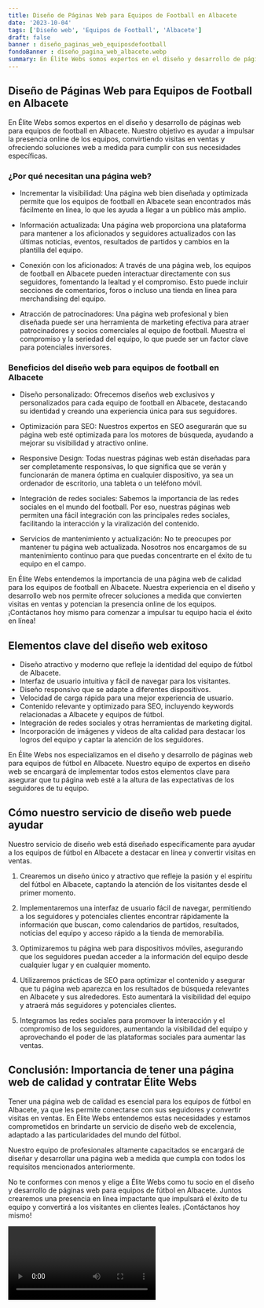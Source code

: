 ```yaml
---
title: Diseño de Páginas Web para Equipos de Football en Albacete
date: '2023-10-04'
tags: ['Diseño web', 'Equipos de Football', 'Albacete']
draft: false
banner : diseño_paginas_web_equiposdefootball
fondoBanner : diseño_pagina_web_albacete.webp
summary: En Élite Webs somos expertos en el diseño y desarrollo de páginas web para equipos de football en Albacete. Nuestro objetivo es ayudar a impulsar la presencia online de los equipos, convirtiendo visitas en ventas y ofreciendo soluciones web a medida para cumplir con sus necesidades específicas.
---
```


## Diseño de Páginas Web para Equipos de Football en Albacete

En Élite Webs somos expertos en el diseño y desarrollo de páginas web para equipos de football en Albacete. Nuestro objetivo es ayudar a impulsar la presencia online de los equipos, convirtiendo visitas en ventas y ofreciendo soluciones web a medida para cumplir con sus necesidades específicas.

### ¿Por qué necesitan una página web?

- Incrementar la visibilidad: Una página web bien diseñada y optimizada permite que los equipos de football en Albacete sean encontrados más fácilmente en línea, lo que les ayuda a llegar a un público más amplio.

- Información actualizada: Una página web proporciona una plataforma para mantener a los aficionados y seguidores actualizados con las últimas noticias, eventos, resultados de partidos y cambios en la plantilla del equipo.

- Conexión con los aficionados: A través de una página web, los equipos de football en Albacete pueden interactuar directamente con sus seguidores, fomentando la lealtad y el compromiso. Esto puede incluir secciones de comentarios, foros o incluso una tienda en línea para merchandising del equipo.

- Atracción de patrocinadores: Una página web profesional y bien diseñada puede ser una herramienta de marketing efectiva para atraer patrocinadores y socios comerciales al equipo de football. Muestra el compromiso y la seriedad del equipo, lo que puede ser un factor clave para potenciales inversores.

### Beneficios del diseño web para equipos de football en Albacete

- Diseño personalizado: Ofrecemos diseños web exclusivos y personalizados para cada equipo de football en Albacete, destacando su identidad y creando una experiencia única para sus seguidores.

- Optimización para SEO: Nuestros expertos en SEO asegurarán que su página web esté optimizada para los motores de búsqueda, ayudando a mejorar su visibilidad y atractivo online.

- Responsive Design: Todas nuestras páginas web están diseñadas para ser completamente responsivas, lo que significa que se verán y funcionarán de manera óptima en cualquier dispositivo, ya sea un ordenador de escritorio, una tableta o un teléfono móvil.

- Integración de redes sociales: Sabemos la importancia de las redes sociales en el mundo del football. Por eso, nuestras páginas web permiten una fácil integración con las principales redes sociales, facilitando la interacción y la viralización del contenido.

- Servicios de mantenimiento y actualización: No te preocupes por mantener tu página web actualizada. Nosotros nos encargamos de su mantenimiento continuo para que puedas concentrarte en el éxito de tu equipo en el campo.

En Élite Webs entendemos la importancia de una página web de calidad para los equipos de football en Albacete. Nuestra experiencia en el diseño y desarrollo web nos permite ofrecer soluciones a medida que convierten visitas en ventas y potencian la presencia online de los equipos. ¡Contáctanos hoy mismo para comenzar a impulsar tu equipo hacia el éxito en línea!

<GifSeo />

<Cta />

## Elementos clave del diseño web exitoso

- Diseño atractivo y moderno que refleje la identidad del equipo de fútbol de Albacete.
- Interfaz de usuario intuitiva y fácil de navegar para los visitantes.
- Diseño responsivo que se adapte a diferentes dispositivos.
- Velocidad de carga rápida para una mejor experiencia de usuario.
- Contenido relevante y optimizado para SEO, incluyendo keywords relacionadas a Albacete y equipos de fútbol.
- Integración de redes sociales y otras herramientas de marketing digital.
- Incorporación de imágenes y videos de alta calidad para destacar los logros del equipo y captar la atención de los seguidores.

En Élite Webs nos especializamos en el diseño y desarrollo de páginas web para equipos de fútbol en Albacete. Nuestro equipo de expertos en diseño web se encargará de implementar todos estos elementos clave para asegurar que tu página web esté a la altura de las expectativas de los seguidores de tu equipo.

## Cómo nuestro servicio de diseño web puede ayudar

Nuestro servicio de diseño web está diseñado específicamente para ayudar a los equipos de fútbol en Albacete a destacar en línea y convertir visitas en ventas.

1. Crearemos un diseño único y atractivo que refleje la pasión y el espíritu del fútbol en Albacete, captando la atención de los visitantes desde el primer momento.

2. Implementaremos una interfaz de usuario fácil de navegar, permitiendo a los seguidores y potenciales clientes encontrar rápidamente la información que buscan, como calendarios de partidos, resultados, noticias del equipo y acceso rápido a la tienda de memorabilia.

3. Optimizaremos tu página web para dispositivos móviles, asegurando que los seguidores puedan acceder a la información del equipo desde cualquier lugar y en cualquier momento.

4. Utilizaremos prácticas de SEO para optimizar el contenido y asegurar que tu página web aparezca en los resultados de búsqueda relevantes en Albacete y sus alrededores. Esto aumentará la visibilidad del equipo y atraerá más seguidores y potenciales clientes.

5. Integramos las redes sociales para promover la interacción y el compromiso de los seguidores, aumentando la visibilidad del equipo y aprovechando el poder de las plataformas sociales para aumentar las ventas.

## Conclusión: Importancia de tener una página web de calidad y contratar Élite Webs

Tener una página web de calidad es esencial para los equipos de fútbol en Albacete, ya que les permite conectarse con sus seguidores y convertir visitas en ventas. En Élite Webs entendemos estas necesidades y estamos comprometidos en brindarte un servicio de diseño web de excelencia, adaptado a las particularidades del mundo del fútbol.

Nuestro equipo de profesionales altamente capacitados se encargará de diseñar y desarrollar una página web a medida que cumpla con todos los requisitos mencionados anteriormente.

No te conformes con menos y elige a Élite Webs como tu socio en el diseño y desarrollo de páginas web para equipos de fútbol en Albacete. Juntos crearemos una presencia en línea impactante que impulsará el éxito de tu equipo y convertirá a los visitantes en clientes leales. ¡Contáctanos hoy mismo!

<Video />

<CtaBot job='Equipos de Football' city='Albacete'/>

<Gmaps query='Albacete+españa+maps' />